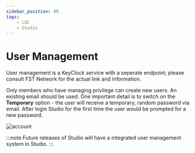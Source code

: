 ```yaml
---
sidebar_position: 99
tags:
    - LOC
    - Studio
---
```


# User Management

User management is a KeyClock service with a seperate endpoint; please consult FST Network for the actual link and information.

Only members who have managing privilege can create new users. An existing email should be used. One important detail is to switch on the **Temporary** option - the user will receive a temporary, random password via email. After login Studio for the first time the user would be prompted for a new password.

<div className="center-padded-sm">
    <img src={require("./img/account.png").default} alt="account" />
</div>

:::note
Future releases of Studio will have a integrated user management system in Studio.
:::

